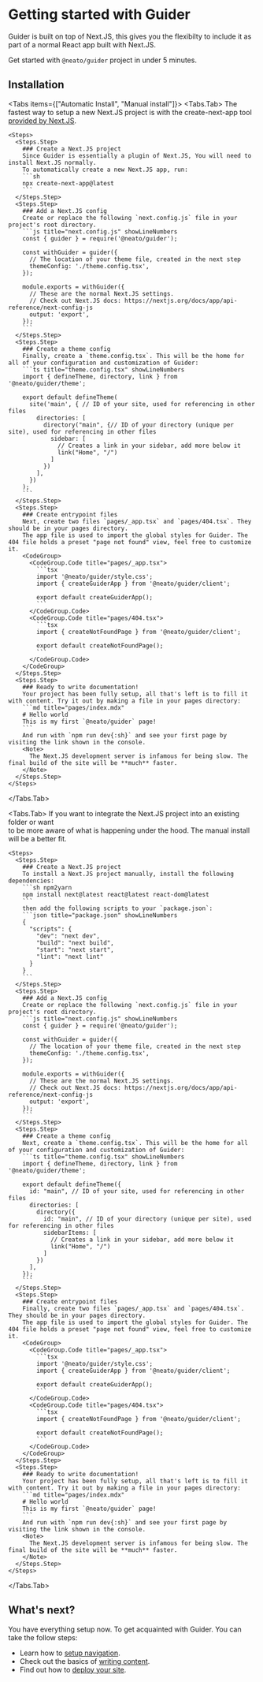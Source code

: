 # Getting started with Guider

Guider is built on top of Next.JS, this gives you the flexibilty to include
it as part of a normal React app built with Next.JS.

Get started with `@neato/guider` project in under 5 minutes.

## Installation

<Tabs items={["Automatic Install", "Manual install"]}>
  <Tabs.Tab>
    The fastest way to setup a new Next.JS project is with the create-next-app tool [provided by Next.JS](https://nextjs.org/docs/getting-started/installation).

    <Steps>
      <Steps.Step>
        ### Create a Next.JS project
        Since Guider is essentially a plugin of Next.JS, You will need to install Next.JS normally.
        To automatically create a new Next.JS app, run:
        ```sh
        npx create-next-app@latest
        ```
      </Steps.Step>
      <Steps.Step>
        ### Add a Next.JS config
        Create or replace the following `next.config.js` file in your project's root directory.
        ```js title="next.config.js" showLineNumbers
        const { guider } = require('@neato/guider');

        const withGuider = guider({
          // The location of your theme file, created in the next step
          themeConfig: './theme.config.tsx',
        });

        module.exports = withGuider({
          // These are the normal Next.JS settings.
          // Check out Next.JS docs: https://nextjs.org/docs/app/api-reference/next-config-js
          output: 'export',
        });
        ```
      </Steps.Step>
      <Steps.Step>
        ### Create a theme config
        Finally, create a `theme.config.tsx`. This will be the home for all of your configuration and customization of Guider:
        ```ts title="theme.config.tsx" showLineNumbers
        import { defineTheme, directory, link } from '@neato/guider/theme';

        export default defineTheme(
          site('main', { // ID of your site, used for referencing in other files
            directories: [
              directory("main", {// ID of your directory (unique per site), used for referencing in other files
                sidebar: [
                  // Creates a link in your sidebar, add more below it
                  link("Home", "/")
                ]
              })
            ],
          })
        );
        ```
      </Steps.Step>
      <Steps.Step>
        ### Create entrypoint files
        Next, create two files `pages/_app.tsx` and `pages/404.tsx`. They should be in your pages directory.
        The app file is used to import the global styles for Guider. The 404 file holds a preset "page not found" view, feel free to customize it.
        <CodeGroup>
          <CodeGroup.Code title="pages/_app.tsx">
            ```tsx
            import '@neato/guider/style.css';
            import { createGuiderApp } from '@neato/guider/client';

            export default createGuiderApp();
            ```
          </CodeGroup.Code>
          <CodeGroup.Code title="pages/404.tsx">
            ```tsx
            import { createNotFoundPage } from '@neato/guider/client';

            export default createNotFoundPage();
            ```
          </CodeGroup.Code>
        </CodeGroup>
      </Steps.Step>
      <Steps.Step>
        ### Ready to write documentation!
        Your project has been fully setup, all that's left is to fill it with content. Try it out by making a file in your pages directory:
        ```md title="pages/index.mdx"
        # Hello world
        This is my first `@neato/guider` page!
        ```
        And run with `npm run dev{:sh}` and see your first page by visiting the link shown in the console.
        <Note>
          The Next.JS development server is infamous for being slow. The final build of the site will be **much** faster.
        </Note>
      </Steps.Step>
    </Steps>
  </Tabs.Tab>


  <Tabs.Tab>
    If you want to integrate the Next.JS project into an existing folder or want<br/>
    to be more aware of what is happening under the hood. The manual install will be a better fit.

    <Steps>
      <Steps.Step>
        ### Create a Next.JS project
        To install a Next.JS project manually, install the following dependencies:
        ```sh npm2yarn
        npm install next@latest react@latest react-dom@latest
        ```
        then add the following scripts to your `package.json`:
        ```json title="package.json" showLineNumbers
        {
          "scripts": {
            "dev": "next dev",
            "build": "next build",
            "start": "next start",
            "lint": "next lint"
          }
        }
        ```
      </Steps.Step>
      <Steps.Step>
        ### Add a Next.JS config
        Create or replace the following `next.config.js` file in your project's root directory.
        ```js title="next.config.js" showLineNumbers
        const { guider } = require('@neato/guider');

        const withGuider = guider({
          // The location of your theme file, created in the next step
          themeConfig: './theme.config.tsx',
        });

        module.exports = withGuider({
          // These are the normal Next.JS settings.
          // Check out Next.JS docs: https://nextjs.org/docs/app/api-reference/next-config-js
          output: 'export',
        });
        ```
      </Steps.Step>
      <Steps.Step>
        ### Create a theme config
        Next, create a `theme.config.tsx`. This will be the home for all of your configuration and customization of Guider:
        ```ts title="theme.config.tsx" showLineNumbers
        import { defineTheme, directory, link } from '@neato/guider/theme';

        export default defineTheme({
          id: "main", // ID of your site, used for referencing in other files
          directories: [
            directory({
              id: "main", // ID of your directory (unique per site), used for referencing in other files
              sidebarItems: [
                // Creates a link in your sidebar, add more below it
                link("Home", "/")
              ]
            })
          ],
        });
        ```
      </Steps.Step>
      <Steps.Step>
        ### Create entrypoint files
        Finally, create two files `pages/_app.tsx` and `pages/404.tsx`. They should be in your pages directory.
        The app file is used to import the global styles for Guider. The 404 file holds a preset "page not found" view, feel free to customize it.
        <CodeGroup>
          <CodeGroup.Code title="pages/_app.tsx">
            ```tsx
            import '@neato/guider/style.css';
            import { createGuiderApp } from '@neato/guider/client';

            export default createGuiderApp();
            ```
          </CodeGroup.Code>
          <CodeGroup.Code title="pages/404.tsx">
            ```tsx
            import { createNotFoundPage } from '@neato/guider/client';

            export default createNotFoundPage();
            ```
          </CodeGroup.Code>
        </CodeGroup>
      </Steps.Step>
      <Steps.Step>
        ### Ready to write documentation!
        Your project has been fully setup, all that's left is to fill it with content. Try it out by making a file in your pages directory:
        ```md title="pages/index.mdx"
        # Hello world
        This is my first `@neato/guider` page!
        ```
        And run with `npm run dev{:sh}` and see your first page by visiting the link shown in the console.
        <Note>
          The Next.JS development server is infamous for being slow. The final build of the site will be **much** faster.
        </Note>
      </Steps.Step>
    </Steps>
  </Tabs.Tab>
</Tabs>

## What's next?

You have everything setup now. To get acquainted with Guider. You can take the follow steps:
- Learn how to [setup navigation](../config/navigation.mdx).
- Check out the basics of [writing content](../../writing/markdown/basic-text.mdx).
- Find out how to [deploy your site](../deploy/github-pages.mdx).
